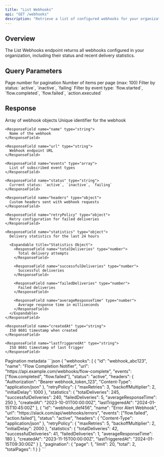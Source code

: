```yaml
---
title: "List Webhooks"
api: "GET /webhooks"
description: "Retrieve a list of configured webhooks for your organization"
---
```


## Overview

The List Webhooks endpoint returns all webhooks configured in your organization, including their status and recent delivery statistics.

## Query Parameters

<ParamField query="page" type="number" default="1">
  Page number for pagination
</ParamField>

<ParamField query="limit" type="number" default="20">
  Number of items per page (max: 100)
</ParamField>

<ParamField query="status" type="string">
  Filter by status: `active`, `inactive`, `failing`
</ParamField>

<ParamField query="eventType" type="string">
  Filter by event type: `flow.started`, `flow.completed`, `flow.failed`, `action.executed`
</ParamField>

## Response

<ResponseField name="webhooks" type="array">
  Array of webhook objects
  
  <Expandable title="Webhook Object">
    <ResponseField name="id" type="string">
      Unique identifier for the webhook
    </ResponseField>
    
    <ResponseField name="name" type="string">
      Name of the webhook
    </ResponseField>
    
    <ResponseField name="url" type="string">
      Webhook endpoint URL
    </ResponseField>
    
    <ResponseField name="events" type="array">
      List of subscribed event types
    </ResponseField>
    
    <ResponseField name="status" type="string">
      Current status: `active`, `inactive`, `failing`
    </ResponseField>
    
    <ResponseField name="headers" type="object">
      Custom headers sent with webhook requests
    </ResponseField>
    
    <ResponseField name="retryPolicy" type="object">
      Retry configuration for failed deliveries
    </ResponseField>
    
    <ResponseField name="statistics" type="object">
      Delivery statistics for the last 24 hours
      
      <Expandable title="Statistics Object">
        <ResponseField name="totalDeliveries" type="number">
          Total delivery attempts
        </ResponseField>
        
        <ResponseField name="successfulDeliveries" type="number">
          Successful deliveries
        </ResponseField>
        
        <ResponseField name="failedDeliveries" type="number">
          Failed deliveries
        </ResponseField>
        
        <ResponseField name="averageResponseTime" type="number">
          Average response time in milliseconds
        </ResponseField>
      </Expandable>
    </ResponseField>
    
    <ResponseField name="createdAt" type="string">
      ISO 8601 timestamp when created
    </ResponseField>
    
    <ResponseField name="lastTriggeredAt" type="string">
      ISO 8601 timestamp of last trigger
    </ResponseField>
  </Expandable>
</ResponseField>

<ResponseField name="pagination" type="object">
  Pagination metadata
</ResponseField>

<ResponseExample>
```json
{
  "webhooks": [
    {
      "id": "webhook_abc123",
      "name": "Flow Completion Notifier",
      "url": "https://api.example.com/webhooks/flow-complete",
      "events": ["flow.completed", "flow.failed"],
      "status": "active",
      "headers": {
        "Authorization": "Bearer webhook_token_123",
        "Content-Type": "application/json"
      },
      "retryPolicy": {
        "maxRetries": 3,
        "backoffMultiplier": 2,
        "initialDelay": 1000
      },
      "statistics": {
        "totalDeliveries": 245,
        "successfulDeliveries": 240,
        "failedDeliveries": 5,
        "averageResponseTime": 250
      },
      "createdAt": "2023-10-01T00:00:00Z",
      "lastTriggeredAt": "2024-01-15T10:45:00Z"
    },
    {
      "id": "webhook_def456",
      "name": "Error Alert Webhook",
      "url": "https://slack.com/api/webhooks/errors",
      "events": ["flow.failed", "action.failed"],
      "status": "active",
      "headers": {
        "Content-Type": "application/json"
      },
      "retryPolicy": {
        "maxRetries": 5,
        "backoffMultiplier": 2,
        "initialDelay": 2000
      },
      "statistics": {
        "totalDeliveries": 42,
        "successfulDeliveries": 41,
        "failedDeliveries": 1,
        "averageResponseTime": 180
      },
      "createdAt": "2023-11-15T00:00:00Z",
      "lastTriggeredAt": "2024-01-15T09:30:00Z"
    }
  ],
  "pagination": {
    "page": 1,
    "limit": 20,
    "total": 2,
    "totalPages": 1
  }
}
```
</ResponseExample>

<Snippet file="api-footer.mdx" />